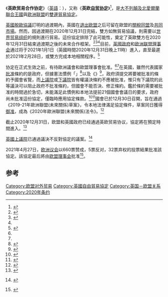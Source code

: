 {{noteTA|G1=PoliticiansUK|G2=UK Places}}
{{about|已[[批准|批准]]生效的貿易及合作協議|已生效的國際條約|英國脫歐協議}}
{{Infobox treaty
| name                    = 英欧贸易合作协定
| image                   = European Union United Kingdom Locator.svg
| image_size              = 340px
| alt                     = <!-- alt-text here for accessibility; see [[MOS:ACCESS|MOS:ACCESS]] -->
| caption                 = {{Legend|#FF7F00|<small>'''[[英国|聯合王國]]'''</small>}}{{Legend|#228B22|<small>'''[[欧洲联盟|欧洲联盟]]'''</small>}}
| type                    = [[自由貿易協定|自由貿易協定]]
| context                 =
| date_drafted            = {{dts|2020|12|24}}
| date_signed             = {{dts|2020|12|30}}
| location_signed         =
| date_sealed             = 
| date_effective          = *{{Start date|2020|12|31}} <small>（[[格林尼治標準時間|格林尼治標準時間]]）</small>
*{{Start date|2021|01|01}} <small>（[[欧洲中部时间|欧洲中部时间]]）</small>
| condition_effective     = [[英国议会|英国议会]]及[[欧洲联盟理事会|欧洲联盟理事会]]簽署同意<ref name="TFEU218">《[[歐洲聯盟運作方式條約|歐洲聯盟運作方式條約]]》[[:en:s:Consolidated_version_of_the_Treaty_on_the_Functioning_of_the_European_Union/Part_Five:_External_Action_by_the_Union#TITLE_V:_INTERNATIONAL_AGREEMENTS|第218條]]</ref><ref>{{cite news|url=https://www.theguardian.com/politics/2020/dec/20/when-is-the-deadline-for-a-brexit-trade-and-security-deal|title=When is the deadline for a Brexit trade and security deal?|date=2020-12-20|work=[[衛報|衛報]]|first=Daniel|last=Boffey|quote=There is no legal requirement in the treaties for the European parliament to hold a consent vote. [...] the commission proposal to be adopted by the 27 European commissioners in Ursula von der Leyen's team; and the Council of the European Union, which represents the member states, to sign the deal|language=en|accessdate=2020-12-25|archive-date=2021-05-06|archive-url=https://web.archive.org/web/20210506183717/https://www.theguardian.com/politics/2020/dec/20/when-is-the-deadline-for-a-brexit-trade-and-security-deal|dead-url=no}}</ref>
| amendment               =
| date_expiration         = <!-- {{End date|YYYY|MM|DD}} OR: -->
| date_expiry             = <!-- {{End date|YYYY|MM|DD}} -->
| provisional_application = 1 January 2021 (intention) until entry into force, but not after 28 February 2021
| mediators               = <!-- format this as a bullet list -->
| negotiators             = 
* <small>英國：</small>[[弗羅斯特男爵大衛·弗羅斯特|弗羅斯特勳爵]]<hr>
* <small>歐盟：</small>[[米歇爾·巴尼耶|米歇爾·巴尼耶]]
| original_signatories    = <!-- format this as a bullet list -->
| signatories             = <!-- format this as a bullet list -->
| parties                 = 
* {{flagicon image|Flag of the United Kingdom.svg}} [[英国|英国]]<hr>
* {{flagicon image|Flag of Europe.svg}} [[欧盟|欧盟]]
| ratifiers               = <!-- format this as a bullet list -->
| depositor               = <!-- OR: -->
| depositories            = <!-- format this as a bullet list -->
| citations               = <!-- format as XX [[Article_on_Treaty_Series|TS]] YYY -->
| languages               =
* 英语<hr>
* [[歐洲聯盟語言|歐洲聯盟語言]]
| wikisource              = <!-- OR: -->
| wikisource1             = <!-- Up to 5 wikisourceN variables may be specified -->
| wikisource2             = 
| wikisource3             = 
| wikisource4             = 
| wikisource5             = 
| footnotes               =
}}
{{Infobox Bilateral relations|Europe Union–United Kingdom|United Kingdom|EU|filetype=svg|title=英欧贸易合作协定}}

《'''英欧贸易合作协定'''》（[[英語|英語]]：{{lang|en|UK–EU Trade and Cooperation Agreement}}），又称《'''英欧[[自由貿易協定|自贸协定]]'''》<ref>{{cite web |author1=克里斯·莫利斯 |title=英国脱欧：BBC事实核查盘点英欧自贸协定十大看点 |url=https://www.bbc.com/zhongwen/simp/uk-55441120 |website=BBC中文 |access-date=2020-12-25 |archive-date=2021-01-01 |archive-url=https://web.archive.org/web/20210101112523/https://www.bbc.com/zhongwen/simp/uk-55441120 |dead-url=no }}</ref>，是[[英国|大不列顛及北愛爾蘭聯合王國]]與[[欧洲联盟|欧洲联盟]]的[[自由貿易協定|雙邊貿易協定]]。

[[英國脫歐協議|英國脫歐協議]]訂明的過渡期內，英國在[[英国脱欧|退出欧盟]]之后可留在歐盟的[[關稅同盟|關稅同盟]]及[[共同市場|共同市場]]。然而，因過渡期在2020年12月31日完結，雙方如無貿易協議，則需要以[[世界贸易组织|世界贸易组织]]的規則進行貿易。這份協定排除了此可能性，奠定了英歐雙方在2020年12月31日結束過渡期之後的未來合作框架。<ref>{{cite web |title=英國脫歐敲定貿易協議 明年元旦生效 |url=https://m.youtube.com/watch?v=UqKMpVLG1A0 |website=YouTube |publisher=公視新聞網}}</ref><ref name="metro">{{Cite web|last=Jones|first=Harrison|date=2020-12-24|title=UK finally reaches Brexit deal with EU after four years and six months|url=https://metro.co.uk/2020/12/24/brexit-news-deal-agreed-by-the-uk-and-eu-13762838|archive-url=https://web.archive.org/web/20201226135408/https://metro.co.uk/2020/12/24/brexit-news-deal-agreed-by-the-uk-and-eu-13762838/|archive-date=2020-12-26|access-date=|website=The Metro|dead-url=no}}</ref><ref name="BoffeyXmas" />目前，[[英國政府|英國政府]]和[[欧洲联盟理事会|欧洲联盟理事会]]通过将于2021年1月1日（英國時間2020年12月31日晚上11時）進入{{le|臨時應用|provisional application (treaty)}}，直至最遲於2021年2月28日，或雙方完成本地相關程序。<ref>{{cite web|url=https://committees.parliament.uk/publications/4146/documents/40944/default/|title=The UK-EU future relationship: the Trade and Cooperation Agreement|website=[[英国议会|英国议会]]|quote=However, in the Agreement the Parties agree to provisionally apply it from 1 January 2021; provisional application ends when the Agreement enters into force or on 28 February 2021 unless the Partnership Council agrees a different date.|language=en|access-date=2020-12-30|archive-date=2021-01-21|archive-url=https://web.archive.org/web/20210121061637/https://committees.parliament.uk/publications/4146/documents/40944/default/|dead-url=no}}</ref>

协定在正式生效之前，有待歐洲議會和歐盟理事會批准。<ref name="TFEU218" /><ref name="BoffeyXmas" />在英國，雖然代表國家[[批准|批准]]條約的是政府，但據憲法慣例「{{le|龐桑比規則|Ponsonby Rule}}」<ref>{{cite web|url=https://www.legco.gov.hk/yr03-04/chinese/sec/library/0304rp03c.pdf|title=聯合王國、新西蘭及加拿大就監察國際人權公約實施情況的機制|website=香港立法會|date=2004-02-24|quote=憲法慣例(即“龐桑比規則”)要求政府須在批准公約之前將有關公約提交國會|access-date=2020-12-26|archive-date=2019-10-30|archive-url=https://web.archive.org/web/20191030002340/https://www.legco.gov.hk/yr03-04/chinese/sec/library/0304rp03c.pdf|dead-url=no}}</ref>以及《{{le|2010年憲法改革及管治法|Constitutional Reform and Governance Act 2010}}》<ref>{{cite web|url=https://www.legco.gov.hk/yr08-09/english/hc/sub_com/hs02/papers/hs020419cb1-1846-1-e.pdf|title=Parliament's new statutory role in ratifying treaties|website=Arabella Thorp, House of Commons Library, via 香港立法會|date=2011-02-08|quote=[...] the government must lay most treaties subject to ratification before Parliament for 21 sitting days before it can ratify them|language=en|access-date=2020-12-26|archive-date=2020-09-20|archive-url=https://web.archive.org/web/20200920113938/https://www.legco.gov.hk/yr08-09/english/hc/sub_com/hs02/papers/hs020419cb1-1846-1-e.pdf|dead-url=no}}</ref>，政府須提交將要被批准的條約予國會省覽，而[[英國上議院|上議院]]或[[英国下议院|下議院]]皆有權議決條約不應被批准，惟只有下議院的此等議決可以阻止政府不批准條約，但國會不能否決、修正條約。鑑於條約需要被批准的時間過於急切，未能滿足此慣例和本地法提前21個國會會議日的要求，政府尚未批准這份協定，僅臨時應用協定條款。<ref>{{cite news|url=https://www.theguardian.com/politics/2020/dec/10/brexit-deal-or-no-deal-your-quick-guide-to-the-negotiations|title=Brexit deal or no deal: your quick guide to the negotiations|work=[[衛報|衛報]]|first=Lisa|last=O'Carroll|date=2020-12-10|language=en|quote=Trade deals should be allowed 21 days' scrutiny in parliament, under the Constitutional Reform and Governance Act 2010. But there is not enough time for that unless MPs were to sit every day including Christmas Day until New Year's Eve.|accessdate=2020-12-26|archive-date=2021-01-25|archive-url=https://web.archive.org/web/20210125122848/https://www.theguardian.com/politics/2020/dec/10/brexit-deal-or-no-deal-your-quick-guide-to-the-negotiations|dead-url=no}}</ref><ref name="BoffeyXmas">{{cite news|url=https://www.theguardian.com/politics/2020/dec/25/brexit-trade-deal-to-be-approved-by-eu27-within-days|title=Brexit trade deal to be approved by EU27 'within days'|work=[[衛報|衛報]]|first=Daniel|last=Boffey|date=2020-12-25|language=en|accessdate=2020-12-26|archive-date=2021-01-26|archive-url=https://web.archive.org/web/20210126230150/https://www.theguardian.com/politics/2020/dec/25/brexit-trade-deal-to-be-approved-by-eu27-within-days|dead-url=no}}</ref>國會已於12月30日召開，旨在通過《2019-21年歐洲聯盟(未來關係)草案》，令本地法律滿足協定條件，草案同日獲得[[御准|御准]]，成為《2020年歐洲聯盟(未來關係)法令》。<ref name="BoffeyXmas">{{cite news|url=https://www.theguardian.com/politics/2020/dec/25/brexit-trade-deal-to-be-approved-by-eu27-within-days|title=Brexit trade deal to be approved by EU27 'within days'|work=[[衛報|衛報]]|first=Daniel|last=Boffey|date=2020-12-25|language=en}}</ref>

截止2020年12月31日，欧盟和英國政府已经通過英欧贸易协议，協定將在預定時間進入{{le|臨時應用|provisional application (treaty)}}。<ref>{{Cite tweet |user=BorisJohnson |number=1344317009551630338 |date = 2020-12-30 |title=By signing this deal, we fulfill the sovereign wish of the British people to live under their own laws, made by their own elected Parliament.}}</ref>

[[英國上議院|英國上議院]]已通過議決不反對協定的議案。<ref>{{cite hansard |jurisdiction=英國國會 |title=EU-UK Trade and Cooperation Agreement |url=https://hansard.parliament.uk/lords/2021-01-08/debates/1EE2CDA0-A9E3-44F1-917A-4B9EA5EE8898/EU-UKTradeAndCooperationAgreement |house=英國上議院 |date=2021-01-08 |volume=809 }} {{Wayback|url=https://hansard.parliament.uk/lords/2021-01-08/debates/1EE2CDA0-A9E3-44F1-917A-4B9EA5EE8898/EU-UKTradeAndCooperationAgreement |date=20210111154752 }}</ref>

2021年4月27日，[[欧洲议会|欧洲议会]]以660票赞成，5票反对，32票弃权的投票結果批准該協定。該協定最后將由[[欧盟理事会|欧盟理事会]]批准<ref name=Parl>{{cite web|url=https://www.europarl.europa.eu/news/en/press-room/20210423IPR02772/parliament-formally-approves-eu-uk-trade-and-cooperation-agreement|title=Parliament formally approves EU-UK trade and cooperation agreement|work=European parliament|date=2021-04-28|access-date=2021-04-28|archive-date=2021-05-04|archive-url=https://web.archive.org/web/20210504060726/https://www.europarl.europa.eu/news/en/press-room/20210423IPR02772/parliament-formally-approves-eu-uk-trade-and-cooperation-agreement|dead-url=no}}</ref>。

== 参考 ==
{{reflist}}

{{英國脫歐}}
[[Category:欧盟对外贸易|Category:欧盟对外贸易]]
[[Category:英國自由貿易協定|Category:英國自由貿易協定]]
[[Category:英国－欧盟关系|Category:英国－欧盟关系]]
[[Category:2020年条约|Category:2020年条约]]